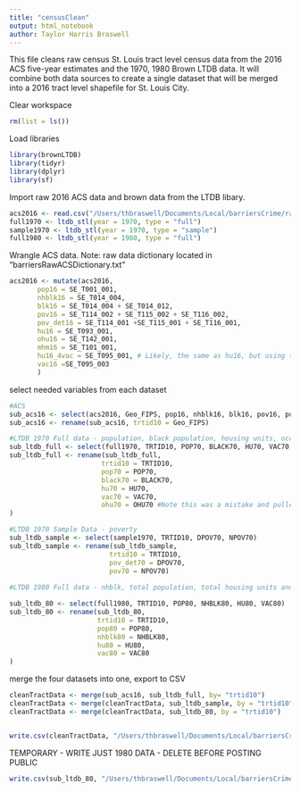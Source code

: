 ```yaml
---
title: "censusClean"
output: html_notebook
author: Taylor Harris Braswell
---
```


This file cleans raw census St. Louis tract level census data from the 2016 ACS five-year estimates and the 1970, 1980 Brown LTDB data. It will combine both data sources to create a single dataset that will be merged into a 2016 tract level shapefile for St. Louis City. 

Clear workspace
```r
rm(list = ls())
```

Load libraries
```r
library(brownLTDB)
library(tidyr)
library(dplyr)
library(sf)
```

Import raw 2016 ACS data and brown data from the LTDB libary. 

```r
acs2016 <- read.csv("/Users/thbraswell/Documents/Local/barriersCrime/rawData/barriersRawACS.csv", header = TRUE)
full1970 <- ltdb_stl(year = 1970, type = "full")
sample1970 <- ltdb_stl(year = 1970, type = "sample")
full1980 <- ltdb_stl(year = 1980, type = "full")
```

Wrangle ACS data. Note: raw data dictionary located in "barriersRawACSDictionary.txt"

```r
acs2016 <- mutate(acs2016,
       pop16 = SE_T001_001,
       nhblk16 = SE_T014_004,
       blk16 = SE_T014_004 + SE_T014_012,
       pov16 = SE_T114_002 + SE_T115_002 + SE_T116_002,
       pov_det16 = SE_T114_001 +SE_T115_001 + SE_T116_001,
       hu16 = SE_T093_001,
       ohu16 = SE_T142_001,
       mhm16 = SE_T101_001,
       hu16_4vac = SE_T095_001, # Likely, the same as hu16, but using to calculuate                                   p_vac16 after interpolation.
       vac16 =SE_T095_003
       )
```

select needed variables from each dataset
```r
#ACS
sub_acs16 <- select(acs2016, Geo_FIPS, pop16, nhblk16, blk16, pov16, pov_det16, hu16, ohu16, mhm16, hu16_4vac, vac16)
sub_acs16 <- rename(sub_acs16, trtid10 = Geo_FIPS)

#LTDB 1970 Full data - population, black population, housing units, occupied housing units (not needed, in hindsight), vacant housing unitys
sub_ltdb_full <- select(full1970, TRTID10, POP70, BLACK70, HU70, VAC70, OHU70)
sub_ltdb_full <- rename(sub_ltdb_full, 
                       trtid10 = TRTID10,
                       pop70 = POP70,
                       black70 = BLACK70,
                       hu70 = HU70,
                       vac70 = VAC70,
                       ohu70 = OHU70 #Note this was a mistake and pulled all occupied house units instead of owner occupied units. I don't think we'll use these, but if we do, we'll need to adjust the code and interpolate hu70 and ohu70. I did not interpolate them for this iteration because we're not pulling historical change in owner occupied units, as yet.
)

#LTDB 1970 Sample Data - poverty
sub_ltdb_sample <- select(sample1970, TRTID10, DPOV70, NPOV70)
sub_ltdb_sample <- rename(sub_ltdb_sample,
                         trtid10 = TRTID10,
                         pov_det70 = DPOV70,
                         pov70 = NPOV70)
                         
#LTDB 1980 Full data - nhblk, total population, total housing units and vacant housing units

sub_ltdb_80 <- select(full1980, TRTID10, POP80, NHBLK80, HU80, VAC80)
sub_ltdb_80 <- rename(sub_ltdb_80,
                      trtid10 = TRTID10,
                      pop80 = POP80,
                      nhblk80 = NHBLK80,
                      hu80 = HU80,
                      vac80 = VAC80
)
```

merge the four datasets into one, export to CSV

```r
cleanTractData <- merge(sub_acs16, sub_ltdb_full, by= "trtid10")
cleanTractData <- merge(cleanTractData, sub_ltdb_sample, by = "trtid10")
cleanTractData <- merge(cleanTractData, sub_ltdb_80, by = "trtid10")


write.csv(cleanTractData, "/Users/thbraswell/Documents/Local/barriersCrime/cleanData/cleanTractData.csv")
```

TEMPORARY - WRITE JUST 1980 DATA - DELETE BEFORE POSTING PUBLIC
```r
write.csv(sub_ltdb_80, "/Users/thbraswell/Documents/Local/barriersCrime/cleanData/cleanTract1980.csv")
```
